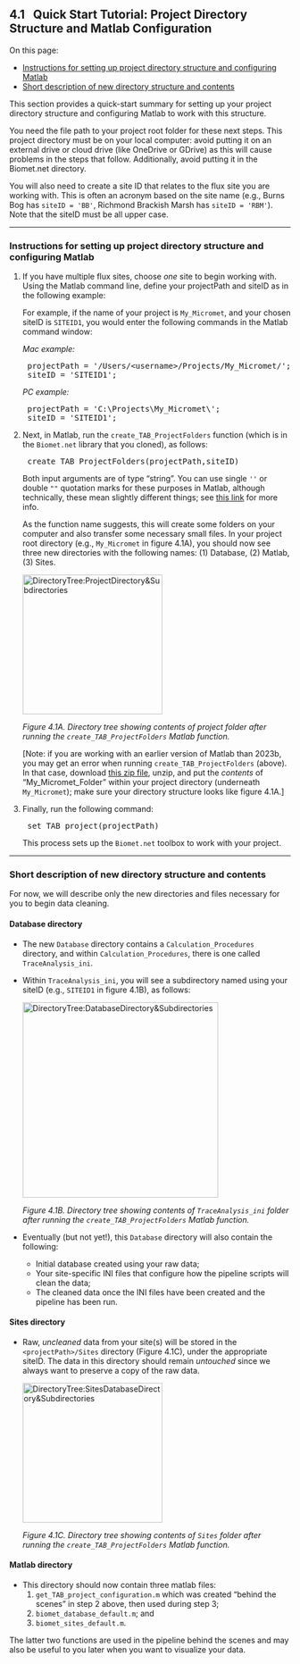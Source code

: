 ## 4.1 &nbsp; Quick Start Tutorial: Project Directory Structure and Matlab Configuration
<!-- ## 4.1. &nbsp; Quick Start: Project Directory Structure and Matlab Configuration -->

<link rel="stylesheet" href="css/style.css">

On this page:

- <a href="#div_id_Instructions">Instructions for setting up project directory structure and configuring Matlab</a>
- <a href="#div_id_Description">Short description of new directory structure and contents</a>

This section provides a quick-start summary for setting up your project directory structure and configuring Matlab to work with this structure. <!-- For a more detailed description of these steps see sections 4.2 and 4.3. -->

You need the file path to your project root folder for these next steps. This project directory must be on your local computer: avoid putting it on an external drive or cloud drive (like OneDrive or GDrive) as this will cause problems in the steps that follow. Additionally, avoid putting it in the Biomet.net directory.

You will also need to create a site ID that relates to the flux site you are working with. This is often an acronym based on the site name (e.g., Burns Bog has `siteID = 'BB'`, Richmond Brackish Marsh has `siteID = 'RBM'`). Note that the siteID must be all upper case.

<div id="div_id_Instructions">
<hr>

### Instructions for setting up project directory structure and configuring Matlab

1. If you have multiple flux sites, choose *one* site to begin working with. Using the Matlab command line, define your projectPath and siteID as in the following example:

    For example, if the name of your project is `My_Micromet`, and your chosen siteID is `SITEID1`, you would enter the following commands in the Matlab command window:

    *Mac example:*
    <pre>
    projectPath = '/Users/&lt;username&gt;/Projects/My_Micromet/';
    siteID = 'SITEID1';</pre>
 
    *PC example:*
    <pre>
    projectPath = 'C:\Projects\My_Micromet\';
    siteID = 'SITEID1';</pre>

2. Next, in Matlab, run the `create_TAB_ProjectFolders` function (which is in the `Biomet.net` library that you cloned), as follows:
    
    <pre>
    create_TAB_ProjectFolders(projectPath,siteID)</pre>    

    Both input arguments are of type "string". You can use single `''` or double `""` quotation marks for these purposes in Matlab, although technically, these mean slightly different things; see <a href="https://www.mathworks.com/help/matlab/ref/string.html" target="_blank" rel="noopener noreferrer">this link</a> for more info. 

    As the function name suggests, this will create some folders on your computer and also transfer some necessary small files. In your project root directory (e.g., `My_Micromet` in figure 4.1A), you should now see three new directories with the following names: (1) Database, (2) Matlab, (3) Sites. 

    <img src="images/directory_trees/DirectoryTree1_short.jpg" alt="DirectoryTree:ProjectDirectory&Subdirectories" width="250"/>
    
    *Figure 4.1A. Directory tree showing contents of project folder after running the `create_TAB_ProjectFolders` Matlab function.* 

    [Note: if you are working with an earlier version of Matlab than 2023b, you may get an error when running `create_TAB_ProjectFolders` (above). In that case, download <a href= "presentation/My_Micromet_Folder.zip">this zip file</a>, unzip, and put the *contents* of "My_Micromet_Folder" within your project directory (underneath `My_Micromet`); make sure your directory structure looks like figure 4.1A.] 

3. Finally, run the following command:
    <pre>
    set_TAB_project(projectPath)</pre>

    This process sets up the `Biomet.net` toolbox to work with your project. 

</div>

<div id="div_id_Description">
<hr>

### Short description of new directory structure and contents

For now, we will describe only the new directories and files necessary for you to begin data cleaning. <!-- For the long description see section 4.2 [xxx link].-->

#### Database directory
* The new `Database` directory contains a `Calculation_Procedures` directory, and within `Calculation_Procedures`, there is one called `TraceAnalysis_ini`. 

* Within `TraceAnalysis_ini`, you will see a subdirectory named using your siteID (e.g., `SITEID1` in figure 4.1B), as follows:

    <img src="images/directory_trees/DirectoryTree2b_short.jpg" alt="DirectoryTree:DatabaseDirectory&Subdirectories" width="350"/>
    
    *Figure 4.1B. Directory tree showing contents of `TraceAnalysis_ini` folder after running the `create_TAB_ProjectFolders` Matlab function.* 

* Eventually (but not yet!), this `Database` directory will also contain the following:
    - Initial database created using your raw data;
    - Your site-specific INI files that configure how the pipeline scripts will clean the data;
    - The cleaned data once the INI files have been created and the pipeline has been run.


#### Sites directory
* Raw, *uncleaned* data from your site(s) will be stored in the `<projectPath>/Sites` directory (Figure 4.1C), under the appropriate siteID. The data in this directory should remain *untouched* since we always want to preserve a copy of the raw data. 

    <img src="images/directory_trees/DirectoryTree3.jpg" alt="DirectoryTree:SitesDatabaseDirectory&Subdirectories" width="250"/>

    *Figure 4.1C. Directory tree showing contents of `Sites` folder after running the `create_TAB_ProjectFolders` Matlab function.* 

#### Matlab directory
* This directory should now contain three matlab files: 
<ol>
    <li>`get_TAB_project_configuration.m` which was created "behind the scenes" in step 2 above, then used during step 3;</li>
    <li>`biomet_database_default.m`; and </li>
    <li>`biomet_sites_default.m`.</li> 
</ol>

The latter two functions are used in the pipeline behind the scenes and may also be useful to you later when you want to visualize your data.

</div>


